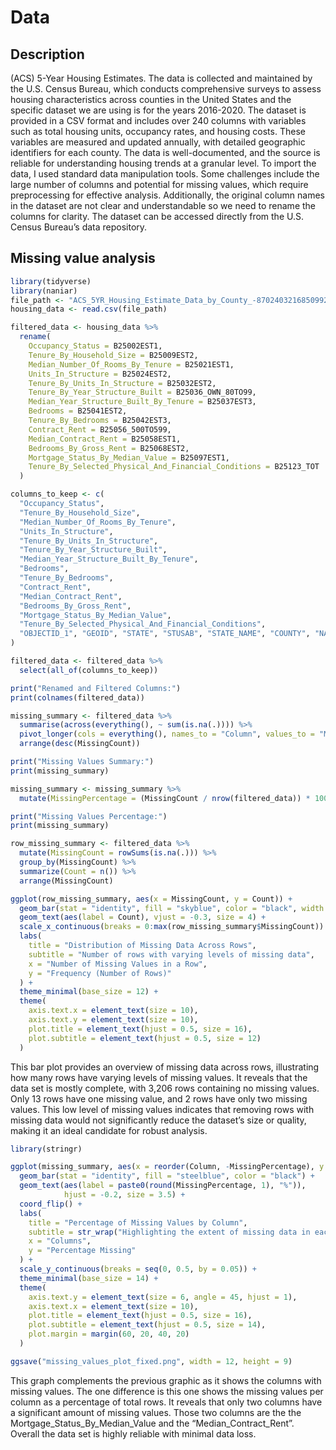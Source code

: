 # Data

## Description
(ACS) 5-Year Housing Estimates. The data is collected and maintained by the U.S. 
Census Bureau, which conducts comprehensive surveys to assess housing 
characteristics across counties in the United States and the specific dataset we 
are using is for the years 2016-2020. The dataset is provided in a CSV format and 
includes over 240 columns with variables such as total housing units, occupancy 
rates, and housing costs. These variables are measured and updated annually, 
with detailed geographic identifiers for each county. The data is 
well-documented, and the source is reliable for understanding housing trends at 
a granular level. To import the data, I used standard data manipulation tools. 
Some challenges include the large number of columns and potential for missing 
values, which require preprocessing for effective analysis. Additionally, the 
original column names in the dataset are not clear and understandable so we need 
to rename the columns for clarity. The dataset can be accessed directly from the 
U.S. Census Bureau's data repository.

## Missing value analysis
```r
library(tidyverse)  
library(naniar) 
file_path <- "ACS_5YR_Housing_Estimate_Data_by_County_-8702403216850992228.csv"
housing_data <- read.csv(file_path)

filtered_data <- housing_data %>%
  rename(
    Occupancy_Status = B25002EST1,
    Tenure_By_Household_Size = B25009EST2,
    Median_Number_Of_Rooms_By_Tenure = B25021EST1,
    Units_In_Structure = B25024EST2,
    Tenure_By_Units_In_Structure = B25032EST2,
    Tenure_By_Year_Structure_Built = B25036_OWN_80TO99,
    Median_Year_Structure_Built_By_Tenure = B25037EST3,
    Bedrooms = B25041EST2,
    Tenure_By_Bedrooms = B25042EST3,
    Contract_Rent = B25056_500TO599,
    Median_Contract_Rent = B25058EST1,
    Bedrooms_By_Gross_Rent = B25068EST2,
    Mortgage_Status_By_Median_Value = B25097EST1,
    Tenure_By_Selected_Physical_And_Financial_Conditions = B25123_TOT
  )

columns_to_keep <- c(
  "Occupancy_Status",
  "Tenure_By_Household_Size",
  "Median_Number_Of_Rooms_By_Tenure",
  "Units_In_Structure",
  "Tenure_By_Units_In_Structure",
  "Tenure_By_Year_Structure_Built",
  "Median_Year_Structure_Built_By_Tenure",
  "Bedrooms",
  "Tenure_By_Bedrooms",
  "Contract_Rent",
  "Median_Contract_Rent",
  "Bedrooms_By_Gross_Rent",
  "Mortgage_Status_By_Median_Value",
  "Tenure_By_Selected_Physical_And_Financial_Conditions",
  "OBJECTID_1", "GEOID", "STATE", "STUSAB", "STATE_NAME", "COUNTY", "NAME"
)

filtered_data <- filtered_data %>%
  select(all_of(columns_to_keep))

print("Renamed and Filtered Columns:")
print(colnames(filtered_data))
```

```r
missing_summary <- filtered_data %>%
  summarise(across(everything(), ~ sum(is.na(.)))) %>%
  pivot_longer(cols = everything(), names_to = "Column", values_to = "MissingCount") %>%
  arrange(desc(MissingCount))

print("Missing Values Summary:")
print(missing_summary)

missing_summary <- missing_summary %>%
  mutate(MissingPercentage = (MissingCount / nrow(filtered_data)) * 100)

print("Missing Values Percentage:")
print(missing_summary)

row_missing_summary <- filtered_data %>%
  mutate(MissingCount = rowSums(is.na(.))) %>%
  group_by(MissingCount) %>%
  summarize(Count = n()) %>%
  arrange(MissingCount)

ggplot(row_missing_summary, aes(x = MissingCount, y = Count)) +
  geom_bar(stat = "identity", fill = "skyblue", color = "black", width = 0.8) +
  geom_text(aes(label = Count), vjust = -0.3, size = 4) +
  scale_x_continuous(breaks = 0:max(row_missing_summary$MissingCount)) +
  labs(
    title = "Distribution of Missing Data Across Rows",
    subtitle = "Number of rows with varying levels of missing data",
    x = "Number of Missing Values in a Row",
    y = "Frequency (Number of Rows)"
  ) +
  theme_minimal(base_size = 12) +
  theme(
    axis.text.x = element_text(size = 10),
    axis.text.y = element_text(size = 10),
    plot.title = element_text(hjust = 0.5, size = 16),
    plot.subtitle = element_text(hjust = 0.5, size = 12)
  )

```
This bar plot provides an overview of missing data across rows, illustrating how 
many rows have varying levels of missing values. It reveals that the data set is 
mostly complete, with 3,206 rows containing no missing values. Only 13 rows 
have one missing value, and 2 rows have only two missing values. This low 
level of missing values indicates that removing rows with missing data 
would not significantly reduce the dataset's size or quality, making it an 
ideal candidate for robust analysis.

```r
library(stringr)  

ggplot(missing_summary, aes(x = reorder(Column, -MissingPercentage), y = MissingPercentage)) +
  geom_bar(stat = "identity", fill = "steelblue", color = "black") +
  geom_text(aes(label = paste0(round(MissingPercentage, 1), "%")), 
            hjust = -0.2, size = 3.5) +
  coord_flip() +
  labs(
    title = "Percentage of Missing Values by Column",
    subtitle = str_wrap("Highlighting the extent of missing data in each variable", 50),
    x = "Columns",
    y = "Percentage Missing"
  ) +
  scale_y_continuous(breaks = seq(0, 0.5, by = 0.05)) +
  theme_minimal(base_size = 14) +
  theme(
    axis.text.y = element_text(size = 6, angle = 45, hjust = 1),
    axis.text.x = element_text(size = 10),
    plot.title = element_text(hjust = 0.5, size = 16),
    plot.subtitle = element_text(hjust = 0.5, size = 14),
    plot.margin = margin(60, 20, 40, 20)
  )

ggsave("missing_values_plot_fixed.png", width = 12, height = 9)
```
This graph complements the previous graphic as it shows the columns with 
missing values. The one difference is this one shows the missing values per column as a 
percentage of total rows. It reveals that only two columns have a significant amount of missing values. Those two columns are the the Mortgage_Status_By_Median_Value and the "Median_Contract_Rent". Overall the data set is highly reliable with minimal data loss.